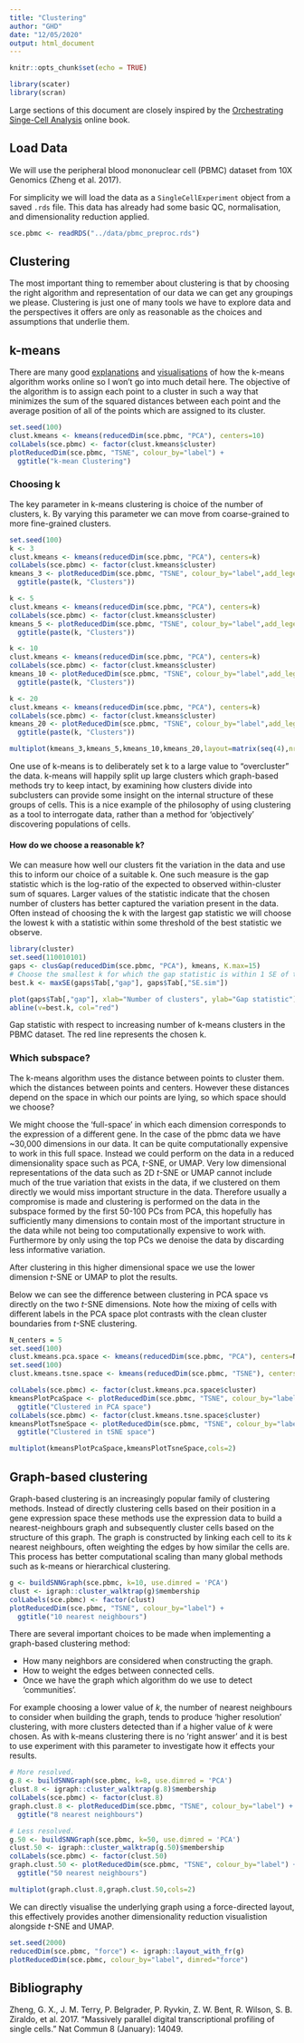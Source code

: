 ```yaml
---
title: "Clustering"
author: "GHD"
date: "12/05/2020"
output: html_document
---
```


```r
knitr::opts_chunk$set(echo = TRUE)
```

```r
library(scater)
library(scran)
```

Large sections of this document are closely inspired by the [Orchestrating Singe-Cell Analysis](https://osca.bioconductor.org/clustering.html) online book.

## Load Data
We will use the peripheral blood mononuclear cell (PBMC) dataset from 10X Genomics (Zheng et al. 2017).

For simplicity we will load the data as a `SingleCellExperiment` object from a saved `.rds` file. This data has already had some basic QC, normalisation, and dimensionality reduction applied.

```r
sce.pbmc <- readRDS("../data/pbmc_preproc.rds")
```

## Clustering

The most important thing to remember about clustering is that by choosing the right algorithm and representation of our data we can get any groupings we please. Clustering is just one of many tools we have to explore data and the perspectives it offers are only as reasonable as the choices and assumptions that underlie them.

## k-means

There are many good [explanations](https://blog.easysol.net/machine-learning-algorithms-3) and [visualisations](https://www.naftaliharris.com/blog/visualizing-k-means-clustering/) of how the k-means algorithm works online so I won't go into much detail here. The objective of the algorithm is to assign each point to a cluster in such a way that minimizes the sum of the squared distances between each point and the average position of all of the points which are assigned to its cluster.

```r
set.seed(100)
clust.kmeans <- kmeans(reducedDim(sce.pbmc, "PCA"), centers=10)
colLabels(sce.pbmc) <- factor(clust.kmeans$cluster)
plotReducedDim(sce.pbmc, "TSNE", colour_by="label") +
  ggtitle("k-mean Clustering")
```

### Choosing k

The key parameter in k-means clustering is choice of the number of clusters, k. By varying this parameter we can move from coarse-grained to more fine-grained clusters.

```r
set.seed(100)
k <- 3
clust.kmeans <- kmeans(reducedDim(sce.pbmc, "PCA"), centers=k)
colLabels(sce.pbmc) <- factor(clust.kmeans$cluster)
kmeans_3 <- plotReducedDim(sce.pbmc, "TSNE", colour_by="label",add_legend=FALSE) +
  ggtitle(paste(k, "Clusters"))

k <- 5
clust.kmeans <- kmeans(reducedDim(sce.pbmc, "PCA"), centers=k)
colLabels(sce.pbmc) <- factor(clust.kmeans$cluster)
kmeans_5 <- plotReducedDim(sce.pbmc, "TSNE", colour_by="label",add_legend=FALSE) +
  ggtitle(paste(k, "Clusters"))

k <- 10
clust.kmeans <- kmeans(reducedDim(sce.pbmc, "PCA"), centers=k)
colLabels(sce.pbmc) <- factor(clust.kmeans$cluster)
kmeans_10 <- plotReducedDim(sce.pbmc, "TSNE", colour_by="label",add_legend=FALSE) +
  ggtitle(paste(k, "Clusters"))

k <- 20
clust.kmeans <- kmeans(reducedDim(sce.pbmc, "PCA"), centers=k)
colLabels(sce.pbmc) <- factor(clust.kmeans$cluster)
kmeans_20 <- plotReducedDim(sce.pbmc, "TSNE", colour_by="label",add_legend=FALSE) +
  ggtitle(paste(k, "Clusters"))

multiplot(kmeans_3,kmeans_5,kmeans_10,kmeans_20,layout=matrix(seq(4),nrow=2,byrow=TRUE))
```

One use of k-means is to deliberately set k to a large value to "overcluster" the data. k-means will happily split up large clusters which graph-based methods try to keep intact, by examining how clusters divide into subclusters can provide some insight on the internal structure of these groups of cells. This is a nice example of the philosophy of using clustering as a tool to interrogate data, rather than a method for 'objectively' discovering populations of cells.

#### How do we choose a reasonable k?

We can measure how well our clusters fit the variation in the data and use this to inform our choice of a suitable k. One such measure is the gap statistic which is the log-ratio of the expected to observed within-cluster sum of squares. Larger values of the statistic indicate that the chosen number of clusters has better captured the variation present in the data. Often instead of choosing the k with the largest gap statistic we will choose the lowest k with a statistic within some threshold of the best statistic we observe.

```r
library(cluster)
set.seed(110010101)
gaps <- clusGap(reducedDim(sce.pbmc, "PCA"), kmeans, K.max=15)
# Choose the smallest k for which the gap statistic is within 1 SE of the best k.
best.k <- maxSE(gaps$Tab[,"gap"], gaps$Tab[,"SE.sim"])

plot(gaps$Tab[,"gap"], xlab="Number of clusters", ylab="Gap statistic")
abline(v=best.k, col="red")
```
Gap statistic with respect to increasing number of k-means clusters in the PBMC dataset. The red line represents the chosen k.

### Which subspace?

The k-means algorithm uses the distance between points to cluster them. which the distances between points and centers. However these distances depend on the space in which our points are lying, so which space should we choose?

We might choose the 'full-space' in which each dimension corresponds to the expression of a different gene. In the case of the pbmc data we have ~30,000 dimensions in our data. It can be quite computationally expensive to work in this full space. Instead we could perform on the data in a reduced dimensionality space such as PCA, $t$-SNE, or UMAP. Very low dimensional representations of the data such as 2D $t$-SNE or UMAP cannot include much of the true variation that exists in the data, if we clustered on them directly we would miss important structure in the data. Therefore usually a compromise is made and clustering is performed on the data in the subspace formed by the first 50-100 PCs from PCA, this hopefully has sufficiently many dimensions to contain most of the important structure in the data while not being too computationally expensive to work with. Furthermore by only using the top PCs we denoise the data by discarding less informative variation.

After clustering in this higher dimensional space we use the lower dimension $t$-SNE or UMAP to plot the results.

Below we can see the difference between clustering in PCA space vs directly on the two $t$-SNE dimensions. Note how the mixing of cells with different labels in the PCA space plot contrasts with the clean cluster boundaries from $t$-SNE clustering. 

```r
N_centers = 5
set.seed(100)
clust.kmeans.pca.space <- kmeans(reducedDim(sce.pbmc, "PCA"), centers=N_centers)
set.seed(100)
clust.kmeans.tsne.space <- kmeans(reducedDim(sce.pbmc, "TSNE"), centers=N_centers)

colLabels(sce.pbmc) <- factor(clust.kmeans.pca.space$cluster)
kmeansPlotPcaSpace <- plotReducedDim(sce.pbmc, "TSNE", colour_by="label") +
  ggtitle("Clustered in PCA space")
colLabels(sce.pbmc) <- factor(clust.kmeans.tsne.space$cluster)
kmeansPlotTsneSpace <- plotReducedDim(sce.pbmc, "TSNE", colour_by="label") +
  ggtitle("Clustered in tSNE space")

multiplot(kmeansPlotPcaSpace,kmeansPlotTsneSpace,cols=2)
```

## Graph-based clustering

Graph-based clustering is an increasingly popular family of clustering methods. Instead of directly clustering cells based on their position in a gene expression space these methods use the expression data to build a nearest-neighbours graph and subsequently cluster cells based on the structure of this graph. The graph is constructed by linking each cell to its $k$ nearest neighbours, often weighting the edges by how similar the cells are. This process has better computational scaling than many global methods such as k-means or hierarchical clustering. 

```r
g <- buildSNNGraph(sce.pbmc, k=10, use.dimred = 'PCA')
clust <- igraph::cluster_walktrap(g)$membership
colLabels(sce.pbmc) <- factor(clust)
plotReducedDim(sce.pbmc, "TSNE", colour_by="label") +
  ggtitle("10 nearest neighbours")
```

There are several important choices to be made when implementing a graph-based clustering method:

- How many neighbors are considered when constructing the graph.
- How to weight the edges between connected cells.
- Once we have the graph which algorithm do we use to detect 'communities'.

For example choosing a lower value of $k$, the number of nearest neighbours to consider when building the graph, tends to produce 'higher resolution' clustering, with more clusters detected than if a higher value of $k$ were chosen. As with k-means clustering there is no 'right answer' and it is best to use experiment with this parameter to investigate how it effects your results.

```r
# More resolved.
g.8 <- buildSNNGraph(sce.pbmc, k=8, use.dimred = 'PCA')
clust.8 <- igraph::cluster_walktrap(g.8)$membership
colLabels(sce.pbmc) <- factor(clust.8)
graph.clust.8 <- plotReducedDim(sce.pbmc, "TSNE", colour_by="label") +
  ggtitle("8 nearest neighbours")

# Less resolved.
g.50 <- buildSNNGraph(sce.pbmc, k=50, use.dimred = 'PCA')
clust.50 <- igraph::cluster_walktrap(g.50)$membership
colLabels(sce.pbmc) <- factor(clust.50)
graph.clust.50 <- plotReducedDim(sce.pbmc, "TSNE", colour_by="label") +
  ggtitle("50 nearest neighbours")

multiplot(graph.clust.8,graph.clust.50,cols=2)
```

We can directly visualise the underlying graph using a force-directed layout, this effectively provides another dimensionality reduction visualistion alongside $t$-SNE and UMAP.

```r
set.seed(2000)
reducedDim(sce.pbmc, "force") <- igraph::layout_with_fr(g)
plotReducedDim(sce.pbmc, colour_by="label", dimred="force")
```

## Bibliography
Zheng, G. X., J. M. Terry, P. Belgrader, P. Ryvkin, Z. W. Bent, R. Wilson, S. B. Ziraldo, et al. 2017. “Massively parallel digital transcriptional profiling of single cells.” Nat Commun 8 (January): 14049.
